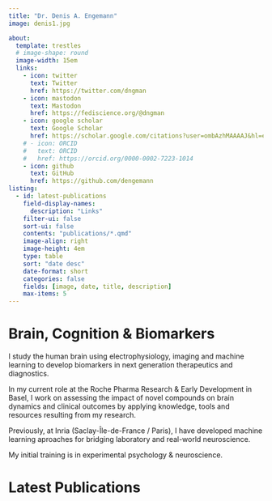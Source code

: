 ```yaml
---
title: "Dr. Denis A. Engemann"
image: denis1.jpg

about: 
  template: trestles
  # image-shape: round
  image-width: 15em
  links:
    - icon: twitter
      text: Twitter
      href: https://twitter.com/dngman
    - icon: mastodon
      text: Mastodon
      href: https://fediscience.org/@dngman
    - icon: google scholar
      text: Google Scholar
      href: https://scholar.google.com/citations?user=ombAzhMAAAAJ&hl=en&oi=ao
    # - icon: ORCID
    #   text: ORCID
    #   href: https://orcid.org/0000-0002-7223-1014
    - icon: github
      text: GitHub
      href: https://github.com/dengemann 
listing: 
  - id: latest-publications
    field-display-names:
      description: "Links"
    filter-ui: false
    sort-ui: false
    contents: "publications/*.qmd"
    image-align: right
    image-height: 4em
    type: table
    sort: "date desc"
    date-format: short
    categories: false
    fields: [image, date, title, description]
    max-items: 5
---
```


# Brain, Cognition & Biomarkers

:::{#hero-heading}

I study the human brain using electrophysiology, imaging and machine learning to develop biomarkers in next generation therapeutics and diagnostics.

In my current role at the Roche Pharma Research & Early Development in Basel, I work on assessing the impact of novel compounds on brain dynamics and clinical outcomes by applying knowledge, tools and resources resulting from my research.

Previously, at Inria (Saclay-Île-de-France / Paris), I have developed machine learning aproaches for bridging laboratory and real-world neuroscience.

My initial training is in experimental psychology & neuroscience.

:::

# Latest Publications

:::{#latest-publications}
:::
